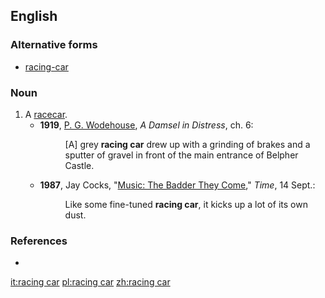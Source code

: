 ==English==

===Alternative forms===
* [[racing-car]]

===Noun===
{{en-noun|sg=[[racing]] [[car]]}}

# A [[racecar]].
#* '''1919''', [[w:P. G. Wodehouse|P. G. Wodehouse]], ''A Damsel in Distress'', ch. 6:
#*: [A] grey '''racing car''' drew up with a grinding of brakes and a sputter of gravel in front of the main entrance of Belpher Castle.
#* '''1987''', Jay Cocks, "[http://www.time.com/time/magazine/article/0,9171,965452,00.html Music: The Badder They Come]," ''Time'', 14 Sept.:
#*: Like some fine-tuned '''racing car''', it kicks up a lot of its own dust.

===References===
* {{R:OneLook}}

[[it:racing car]]
[[pl:racing car]]
[[zh:racing car]]